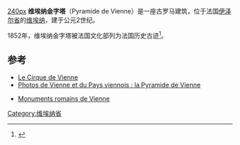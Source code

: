 [[image:Pyramide_de_Vienne_(Isère).jpg|240px]]
'''维埃纳金字塔'''（Pyramide de Vienne）是一座古罗马建筑，位于法国[[伊泽尔省|伊泽尔省]]的[[维埃纳|维埃纳]]，建于公元2世纪。

1852年，维埃纳金字塔被法国文化部列为法国历史古迹<ref>{{Base Mérimée|PA00117318}}</ref>。

== 参考 ==
* [http://www.culture.gouv.fr/culture/arcnat/vienne/fr/cirque2.htm Le Cirque de Vienne]
* [http://www.vienne-isere.net/WordPress/wp-content/gallery/centre-historique/pyramide.jpg Photos de Vienne et du Pays viennois : la Pyramide de Vienne]{{dead link|date=2018年1月 |bot=InternetArchiveBot |fix-attempted=yes }} 
* {{en}} [http://www.livius.org/a/france/vienne/vienna.html Monuments romains de Vienne]
{{reflist}}
[[Category:维埃纳省|Category:维埃纳省]]